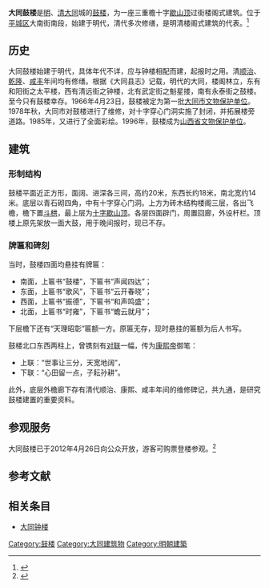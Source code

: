 {{coord|40|05|25|N|113|17|43|E|scale:10000|display=title}}
{{文物保护单位
| 图片 = Datong Drum Tower, 2020-09-08 01.jpg
| 名称 = 鼓楼
| 编号 = 8-0235-3-038
| 分类 = 古建筑
| 时代 = [[清|清]]
| 所在 = [[山西省|山西省]][[大同市|大同市]][[平城区|平城区]]
| 登录 = 1996年
}}

'''大同鼓楼'''是[[明|明]]、[[清|清]][[大同市|大同]]城的[[鼓楼|鼓楼]]，为一座三重檐十字[[歇山顶|歇山顶]]过街楼阁式建筑。位于[[城区_(大同市)|平城区]]大南街南段，始建于明代，清代多次修缮，是明清楼阁式建筑的代表。<ref>{{cite web| language =| publisher =新大同网| title =大同鼓楼| url =http://www.sxdt.net/gsjs_view.asp?id=69| author =| date =| accessdate =2009-08-29}}{{dead link|date=2017年12月 |bot=InternetArchiveBot |fix-attempted=yes }}</ref>

==历史==
大同鼓楼始建于明代，具体年代不详，应与钟楼相配而建，起报时之用。清[[顺治|顺治]]、[[乾隆|乾隆]]、[[咸丰_(年号)|咸丰]]年间均有修缮。根据《大同县志》记载，明代的大同，楼阁林立，东有和阳街之太平楼，西有清远街之钟楼，北有武定街之魁星搂，南有永泰街之鼓楼。至今只有鼓楼幸存。1966年4月23日，鼓楼被定为第一批[[大同市文物保护单位|大同市文物保护单位]]。1978年秋，大同市对鼓楼进行了维修，对十字穿心门洞实施了封闭，并拓展楼旁道路。1985年，又进行了全面彩绘。1996年，鼓楼成为[[山西省文物保护单位|山西省文物保护单位]]。

==建筑==
===形制结构===
鼓楼平面近正方形，面阔、进深各三间，高约20米，东西长约18米，南北宽约14米。底层以青石砌四角，中有十字穿心门洞。上方为砖木结构楼阁三层，各出飞檐，檐下置[[斗栱|斗栱]]，最上层为[[歇山顶|十字歇山顶]]。各层四面辟门，周置回廊，外设杆栏。顶楼上原先架放一面大鼓，用于晚间报时，现已不存。

===牌匾和碑刻===
当时，鼓楼四面均悬挂有牌匾：
*南面，上匾书“鼓楼”，下匾书“声闻四达”；
*东面，上匾书“歌风”，下匾书“云开春晓”；
*西面，上匾书“振德”，下匾书“和声鸣盛”；
*北面，上匾书“时雍”，下匾书“蟾云就月”；

下层檐下还有“天理昭彰”匾额一方。原匾无存，现时悬挂的匾额为后人书写。

鼓楼北口东西两柱上，曾镌刻有[[对联|对联]]一幅，传为[[康熙帝|康熙帝]]御笔：
*上联：“世事让三分，天宽地阔”，
*下联：“心田留一点，子耘孙耕”。

此外，底层外檐廊下存有清代顺治、康熙、咸丰年间的维修碑记，共九通，是研究鼓楼建置的重要资料。

{{Gallery
|width = 300
|height = 
|lines = 1
|File:Drum Tower in Datong, 1907.jpg|1907年的鼓楼，南面观
|File:Datong Drum Tower.jpg|1940年左右的鼓楼，拍摄自南侧
|File:Drum tower in Datong.jpg|1999年的鼓楼
|File:Datong bell tower.JPG|2007年的鼓楼，可见新悬挂之牌匾
|File:Datong Gulou 2013.08.29 10-28-56.jpg|2013年的鼓楼西面
|File:Datong Gulou 2013.08.29 10-29-57.jpg|2013年的鼓楼南面
|File:Datong Gulou 2013.08.29 11-13-35.jpg|2013年的鼓楼东面
|File:Datong Gulou 2013.08.29 10-31-48.jpg|二层
|File:Datong Gulou 2013.08.29 10-35-09.jpg|顶层
|File:Datong Gulou 2013.08.29 10-37-29.jpg|顶层
|File:Datong Gulou 2013.08.29 10-34-06.jpg|斗栱
|File:Datong Gulou 2013.08.29 10-34-14.jpg|斗栱
}}

==参观服务==
大同鼓楼已于2012年4月26日向公众开放，游客可购票登楼参观。<ref>{{cite news|title=省级重点文物保护单位大同鼓楼面向公众开放|url=http://www.sxcr.gov.cn/index.php?m=content&c=index&a=show&catid=11&id=10942|accessdate=2012-10-03|newspaper=大同市文物局|date=2012-04-28|archive-date=2012-05-01|archive-url=https://web.archive.org/web/20120501091855/http://www.sxcr.gov.cn/index.php?m=content&c=index&a=show&catid=11&id=10942|dead-url=no}}</ref>

==参考文献==
{{commonscat|Datong Drum Tower}}
{{reflist}}

==相关条目==
*[[大同钟楼|大同钟楼]]

{{山西全国重点文物保护单位}}
{{大同市境内的山西省文物保护单位|state=uncollapsed}}

[[Category:鼓楼|Category:鼓楼]]
[[Category:大同建筑物|Category:大同建筑物]]
[[Category:明朝建築|Category:明朝建築]]